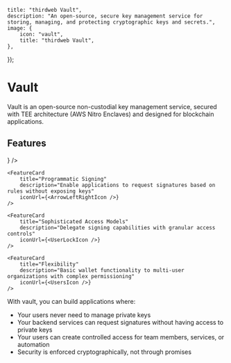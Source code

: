 

	title: "thirdweb Vault",
	description: "An open-source, secure key management service for storing, managing, and protecting cryptographic keys and secrets.",
    image: {
        icon: "vault",
        title: "thirdweb Vault",
    },
});

# Vault

Vault is an open-source non-custodial key management service, secured with TEE architecture (AWS Nitro Enclaves) and designed for blockchain applications.

## Features

<div
	className="my-4 space-y-4"
>
    <FeatureCard
        title="Non-Custodial Wallets"
        description="Generate and manage EOAs where private keys remain encrypted and secure"
        iconUrl={<WalletIcon />}
    />

    <FeatureCard
        title="Programmatic Signing"
        description="Enable applications to request signatures based on rules without exposing keys"
        iconUrl={<ArrowLeftRightIcon />}
    />

    <FeatureCard
        title="Sophisticated Access Models"
        description="Delegate signing capabilities with granular access controls"
        iconUrl={<UserLockIcon />}
    />

    <FeatureCard
        title="Flexibility"
        description="Basic wallet functionality to multi-user organizations with complex permissioning"
        iconUrl={<UsersIcon />}
    />

</div>

With vault, you can build applications where:

- Your users never need to manage private keys
- Your backend services can request signatures without having access to private keys
- Your users can create controlled access for team members, services, or automation
- Security is enforced cryptographically, not through promises